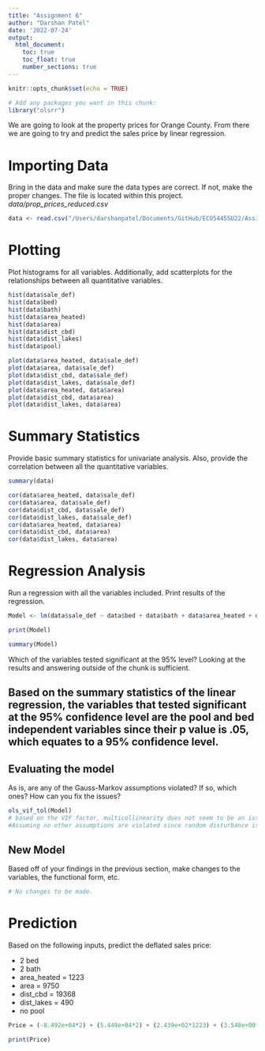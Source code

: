 ```yaml
---
title: "Assignment 6"
author: "Darshan Patel"
date: '2022-07-24'
output: 
  html_document:
    toc: true
    toc_float: true
    number_sections: true
---
```


```r
knitr::opts_chunk$set(echo = TRUE)
```

```r
# Add any packages you want in this chunk:
library("olsrr")
```

We are going to look at the property prices for Orange County. From there we are going to try and predict the sales price by linear regression.

# Importing Data 

Bring in the data and make sure the data types are correct. If not, make the proper changes. The file is located within this project. *data/prop_prices_reduced.csv*

```r
data <- read.csv("/Users/darshanpatel/Documents/GitHub/ECO5445SU22/Assignment06/data/prop_prices_reduced.csv", header = TRUE, stringsAsFactors = FALSE)
```


# Plotting

Plot histograms for all variables. Additionally, add scatterplots for the relationships between all quantitative variables.

```r
hist(data$sale_def)
hist(data$bed)
hist(data$bath)
hist(data$area_heated)
hist(data$area)
hist(data$dist_cbd)
hist(data$dist_lakes)
hist(data$pool)

plot(data$area_heated, data$sale_def)
plot(data$area, data$sale_def)
plot(data$dist_cbd, data$sale_def)
plot(data$dist_lakes, data$sale_def)
plot(data$area_heated, data$area)
plot(data$dist_cbd, data$area)
plot(data$dist_lakes, data$area)

```

# Summary Statistics

Provide basic summary statistics for univariate analysis. Also, provide the correlation between all the quantitative variables.

```r
summary(data)

cor(data$area_heated, data$sale_def)
cor(data$area, data$sale_def)
cor(data$dist_cbd, data$sale_def)
cor(data$dist_lakes, data$sale_def)
cor(data$area_heated, data$area)
cor(data$dist_cbd, data$area)
cor(data$dist_lakes, data$area)

```

# Regression Analysis

Run a regression with all the variables included. Print results of the regression.

```r
Model <- lm(data$sale_def ~ data$bed + data$bath + data$area_heated + data$area + data$dist_cbd + data$dist_lakes + data$pool)

print(Model)

summary(Model)

```

Which of the variables tested significant at the 95% level? Looking at the results and answering outside of the chunk is sufficient.

## Based on the summary statistics of the linear regression, the variables that tested significant at the 95% confidence level are the pool and bed independent variables since their p value is .05, which equates to a 95% confidence level.

## Evaluating the model

As is, are any of the Gauss-Markov assumptions violated? If so, which ones? How can you fix the issues?

```r
ols_vif_tol(Model)
# based on the VIF factor, multicollinearity does not seem to be an issue in regards to the assumptions.
#Assuming no other assumptions are violated since random disturbance is unknown and other assumptions rely on random disturbance

```

## New Model

Based off of your findings in the previous section, make changes to the variables, the functional form, etc.

```r
# No changes to be made.
```


# Prediction

Based on the following inputs, predict the deflated sales price:

- 2 bed
- 2 bath
- area_heated = 1223
- area = 9750
- dist_cbd = 19368
- dist_lakes = 490
- no pool

```r
Price = (-8.492e+04*2) + (5.449e+04*2) + (2.439e+02*1223) + (3.548e+00*9750) + (-5.848e+00*19368) + (9.651e-01*490) + (-2.776e+04*0)

print(Price)
```
